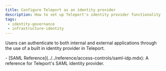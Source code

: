```yaml
---
title: Configure Teleport as an identity provider
description: How to set up Teleport's identity provider functionality
tags:
 - identity-governance
 - infrastructure-identity
---
```


Users can authenticate to both internal and external applications
through the use of a built in identity provider in Teleport.

<DocCardList />
- [SAML Reference](../../reference/access-controls/saml-idp.mdx): A reference for Teleport's SAML identity provider.
